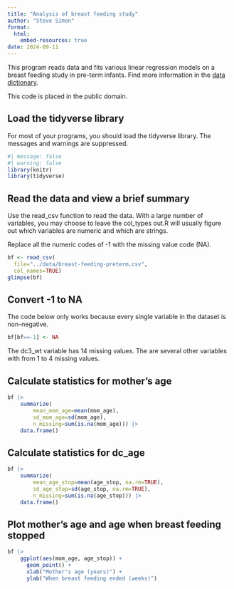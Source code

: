 ```yaml
---
title: "Analysis of breast feeding study"
author: "Steve Simon"
format: 
  html:
    embed-resources: true
date: 2024-09-11
---
```


This program reads data and fits various linear regression models on a breast feeding study in pre-term infants.  Find more information in the [data dictionary][dd].

[dd]: https://raw.githubusercontent.com/pmean/datasets/master/breast-feeding-preterm.yaml

This code is placed in the public domain.

## Load the tidyverse library

For most of your programs, you should load the tidyverse library. The messages and warnings are suppressed.

```r
#| message: false
#| warning: false
library(knitr)
library(tidyverse)
```

## Read the data and view a brief summary

Use the read_csv function to read the data. With a large number of variables, you may choose to leave the col_types out.R will usually figure out which variables are numeric and which are strings.

Replace all the numeric codes of -1 with the missing value code (NA).

```r
bf <- read_csv(
  file="../data/breast-feeding-preterm.csv",
  col_names=TRUE)
glimpse(bf)
```

## Convert -1 to NA

The code below only works because every single variable in the dataset is non-negative.

```r
bf[bf==-1] <- NA
```

The dc3_wt variable has 14 missing values. The are several other variables with from 1 to 4 missing values.

## Calculate statistics for mother's age

```r
bf |>
	summarize(
		mean_mom_age=mean(mom_age),
		sd_mom_age=sd(mom_age),
		n_missing=sum(is.na(mom_age))) |>
	data.frame()
```

## Calculate statistics for dc_age

```r
bf |>
	summarize(
		mean_age_stop=mean(age_stop, na.rm=TRUE),
		sd_age_stop=sd(age_stop, na.rm=TRUE),
		n_missing=sum(is.na(age_stop))) |>
	data.frame()
```

## Plot mother's age and age when breast feeding stopped

```r
bf |>
	ggplot(aes(mom_age, age_stop)) +
	  geom_point() +
	  xlab("Mother's age (years)") +
	  ylab("When breast feeding ended (weeks)")
```

